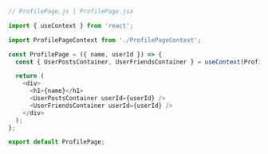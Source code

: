 ```js
// ProfilePage.js | ProfilePage.jsx

import { useContext } from 'react';

import ProfilePageContext from './ProfilePageContext';

const ProfilePage = ({ name, userId }) => {
  const { UserPostsContainer, UserFriendsContainer } = useContext(ProfilePageContext);

  return (
    <div>
      <h1>{name}</h1>
      <UserPostsContainer userId={userId} />
      <UserFriendsContainer userId={userId} />
    </div>
  );
};

export default ProfilePage;
```